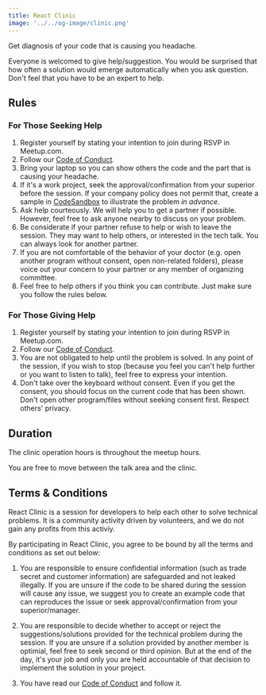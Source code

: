 ```yaml
---
title: React Clinic
image: '../../og-image/clinic.png'
---
```



<ReactClinicDrawing />

Get diagnosis of your code that is causing you headache.

Everyone is welcomed to give help/suggestion. You would be surprised that how often a solution would emerge automatically when you ask question. Don't feel that you have to be an expert to help.

## Rules

### For Those Seeking Help

1. Register yourself by stating your intention to join during RSVP in Meetup.com.
1. Follow our [Code of Conduct][coc].
1. Bring your laptop so you can show others the code and the part that is causing your headache.
1. If it's a work project, seek the approval/confirmation from your superior before the session. If your company policy does not permit that, create a sample in [CodeSandbox](https://codesandbox.io/) to illustrate the problem _in advance_.
1. Ask help courteously. We will help you to get a partner if possible. However, feel free to ask anyone nearby to discuss on your problem.
1. Be considerate if your partner refuse to help or wish to leave the session. They may want to help others, or interested in the tech talk. You can always look for another partner.
1. If you are not comfortable of the behavior of your doctor (e.g. open another program without consent, open non-related folders), please voice out your concern to your partner or any member of organizing committee.
1. Feel free to help others if you think you can contribute. Just make sure you follow the rules below.

### For Those Giving Help

1. Register yourself by stating your intention to join during RSVP in Meetup.com.
1. Follow our [Code of Conduct][coc].
1. You are not obligated to help until the problem is solved. In any point of the session, if you wish to stop (because you feel you can't help further or you want to listen to talk), feel free to express your intention.
1. Don't take over the keyboard without consent. Even if you get the consent, you should focus on the current code that has been shown. Don't open other program/files without seeking consent first. Respect others' privacy.

## Duration

The clinic operation hours is throughout the meetup hours.

You are free to move between the talk area and the clinic.

## Terms & Conditions

React Clinic is a session for developers to help each other to solve technical problems. It is a community activity driven by volunteers, and we do not gain any profits from this activiy.

By participating in React Clinic, you agree to be bound by all the terms and conditions as set out below:

1. You are responsible to ensure confidential information (such as trade secret and customer information) are safeguarded and not leaked illegally. If you are unsure if the code to be shared during the session will cause any issue, we suggest you to create an example code that can reproduces the issue or seek approval/confirmation from your superior/manager.

1. You are responsible to decide whether to accept or reject the suggestions/solutions provided for the technical problem during the session. If you are unsure if a solution provided by another member is optimial, feel free to seek second or third opinion. But at the end of the day, it's your job and only you are held accountable of that decision to implement the solution in your project.

1. You have read our [Code of Conduct][coc] and follow it.

[coc]: /code-of-conduct
